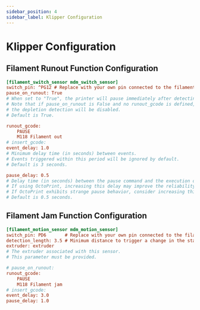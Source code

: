 ```yaml
---
sidebar_position: 4
sidebar_label: Klipper Configuration
---
```


# Klipper Configuration

## Filament Runout Function Configuration

```cfg
[filament_switch_sensor mdm_switch_sensor]
switch_pin: ^PG12 # Replace with your own pin connected to the filament runout detection pin
pause_on_runout: True
# When set to "True", the printer will pause immediately after detecting depletion.
# Note that if pause_on_runout is False and no runout_gcode is defined,
# the depletion detection will be disabled.
# Default is True.

runout_gcode:
    PAUSE
    M118 Filament out
# insert_gcode:
event_delay: 1.0
# Minimum delay time (in seconds) between events.
# Events triggered within this period will be ignored by default.
# Default is 3 seconds.

pause_delay: 0.5
# Delay time (in seconds) between the pause command and the execution of runout_gcode.
# If using OctoPrint, increasing this delay may improve the reliability of the pause.
# If OctoPrint exhibits strange pause behavior, consider increasing this delay.
# Default is 0.5 seconds.

```

## Filament Jam Function Configuration

```cfg
[filament_motion_sensor mdm_motion_sensor]
switch_pin: PD6       # Replace with your own pin connected to the filament jam detection pin
detection_length: 3.5 # Minimum distance to trigger a change in the state of the switch_pin
extruder: extruder
# The extruder associated with this sensor.
# This parameter must be provided.

# pause_on_runout:
runout_gcode:
    PAUSE
    M118 Filament jam
# insert_gcode:
event_delay: 3.0
pause_delay: 1.0

```
